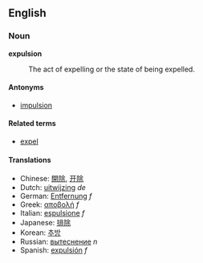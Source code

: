 ==English==
===Noun===
'''expulsion'''
: The act of expelling or the state of being expelled.

====Antonyms====
*[[impulsion]]

====Related terms====
*[[expel]]

====Translations====
*Chinese: [[開除]], [[开除]]
*Dutch: [[uitwijzing]] ''de''
*German: [[Entfernung]] ''f''
*Greek: [[αποβολή]] ''f''
*Italian: [[espulsione]] ''f''
*Japanese: [[排除]]
*Korean: [[추방]]
*Russian: [[вытеснение]] ''n''
*Spanish: [[expulsión]] ''f''